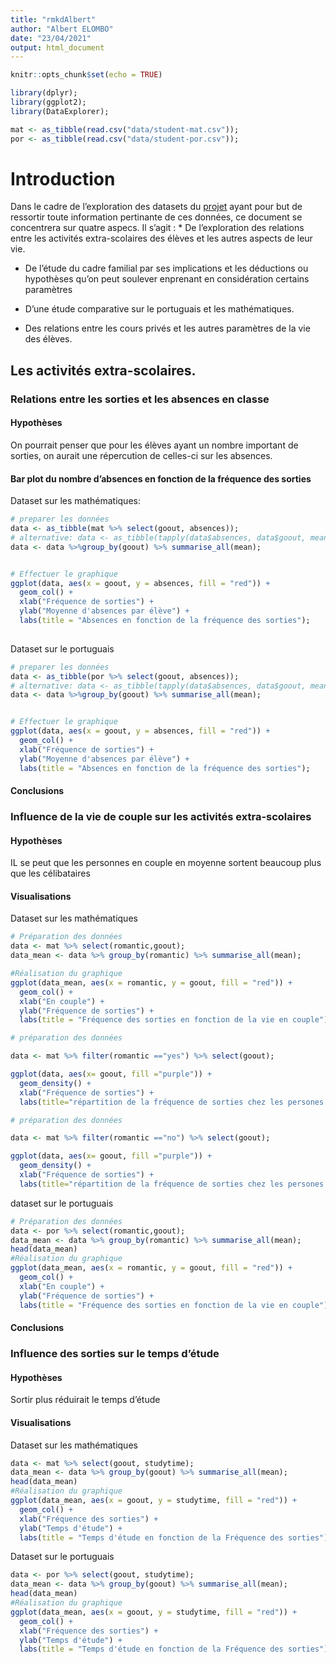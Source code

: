 ```yaml
---
title: "rmkdAlbert"
author: "Albert ELOMBO"
date: "23/04/2021"
output: html_document
---
```


```r
knitr::opts_chunk$set(echo = TRUE)
```

```r
library(dplyr);
library(ggplot2);
library(DataExplorer);
```

```r
mat <- as_tibble(read.csv("data/student-mat.csv"));
por <- as_tibble(read.csv("data/student-por.csv"));
```



# Introduction 

Dans le cadre de l'exploration des datasets du [projet](README.Rmd) ayant pour but de ressortir toute information pertinante de ces données, ce document se concentrera sur quatre aspecs. Il s'agit :
* De l'exploration des relations entre les activités extra-scolaires des élèves et les autres aspects de leur vie.

* De l'étude du cadre familial par ses implications et les déductions ou hypothèses qu'on peut soulever enprenant en considération certains paramètres

* D'une étude comparative sur le portuguais et les mathématiques.

* Des relations entre les cours privés et les autres paramètres de la vie des élèves.

## Les activités extra-scolaires.

### Relations entre les sorties et les absences en classe

#### Hypothèses

On pourrait penser que pour les élèves ayant un nombre important de sorties, on aurait une répercution de celles-ci sur les absences.

#### Bar plot du nombre d'absences en fonction de la fréquence des sorties

Dataset sur les mathématiques:

```r
# preparer les données
data <- as_tibble(mat %>% select(goout, absences));
# alternative: data <- as_tibble(tapply(data$absences, data$goout, mean))
data <- data %>%group_by(goout) %>% summarise_all(mean);


# Effectuer le graphique
ggplot(data, aes(x = goout, y = absences, fill = "red")) +
  geom_col() + 
  xlab("Fréquence de sorties") +
  ylab("Moyenne d'absences par élève") +
  labs(title = "Absences en fonction de la fréquence des sorties");
  
```
Dataset sur le portuguais

```r
# preparer les données
data <- as_tibble(por %>% select(goout, absences));
# alternative: data <- as_tibble(tapply(data$absences, data$goout, mean))
data <- data %>%group_by(goout) %>% summarise_all(mean);


# Effectuer le graphique
ggplot(data, aes(x = goout, y = absences, fill = "red")) +
  geom_col() + 
  xlab("Fréquence de sorties") +
  ylab("Moyenne d'absences par élève") +
  labs(title = "Absences en fonction de la fréquence des sorties");
```
#### Conclusions



### Influence de la vie de couple sur les activités extra-scolaires

#### Hypothèses

IL se peut que les personnes en couple en moyenne sortent beaucoup plus que les célibataires

#### Visualisations

Dataset sur les mathématiques

```r
# Préparation des données
data <- mat %>% select(romantic,goout);
data_mean <- data %>% group_by(romantic) %>% summarise_all(mean);

#Réalisation du graphique
ggplot(data_mean, aes(x = romantic, y = goout, fill = "red")) +
  geom_col() + 
  xlab("En couple") +
  ylab("Fréquence de sorties") +
  labs(title = "Fréquence des sorties en fonction de la vie en couple");
```
```r
# préparation des données

data <- mat %>% filter(romantic =="yes") %>% select(goout);

ggplot(data, aes(x= goout, fill ="purple")) +
  geom_density() + 
  xlab("Fréquence de sorties") +
  labs(title="répartition de la fréquence de sorties chez les persones en couple");
```

```r
# préparation des données

data <- mat %>% filter(romantic =="no") %>% select(goout);

ggplot(data, aes(x= goout, fill ="purple")) +
  geom_density() + 
  xlab("Fréquence de sorties") +
  labs(title="répartition de la fréquence de sorties chez les persones célibataires");
```


dataset sur le portuguais

```r
# Préparation des données
data <- por %>% select(romantic,goout);
data_mean <- data %>% group_by(romantic) %>% summarise_all(mean);
head(data_mean)
#Réalisation du graphique
ggplot(data_mean, aes(x = romantic, y = goout, fill = "red")) +
  geom_col() + 
  xlab("En couple") +
  ylab("Fréquence de sorties") +
  labs(title = "Fréquence des sorties en fonction de la vie en couple");
```

#### Conclusions

### Influence des sorties sur le temps d'étude

#### Hypothèses

Sortir plus réduirait le temps d'étude

#### Visualisations
Dataset sur les mathématiques

```r
data <- mat %>% select(goout, studytime);
data_mean <- data %>% group_by(goout) %>% summarise_all(mean);
head(data_mean)
#Réalisation du graphique
ggplot(data_mean, aes(x = goout, y = studytime, fill = "red")) +
  geom_col() + 
  xlab("Fréquence des sorties") +
  ylab("Temps d'étude") +
  labs(title = "Temps d'étude en fonction de la Fréquence des sorties");
```



Dataset sur le portuguais

```r
data <- por %>% select(goout, studytime);
data_mean <- data %>% group_by(goout) %>% summarise_all(mean);
head(data_mean)
#Réalisation du graphique
ggplot(data_mean, aes(x = goout, y = studytime, fill = "red")) +
  geom_col() + 
  xlab("Fréquence des sorties") +
  ylab("Temps d'étude") +
  labs(title = "Temps d'étude en fonction de la Fréquence des sorties");
```

